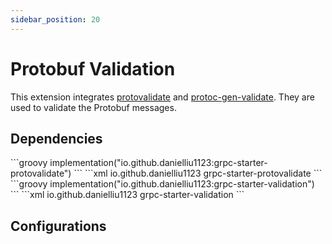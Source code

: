 ```yaml
---
sidebar_position: 20
---
```



# Protobuf Validation

This extension integrates [protovalidate](https://github.com/bufbuild/protovalidate-java) and [protoc-gen-validate](https://github.com/bufbuild/protoc-gen-validate).
They are used to validate the Protobuf messages.

## Dependencies

<Tabs>
    <TabItem value="protovalidate" label="protovalidate">
        <Tabs>
            <TabItem value="gradle" label="Gradle">
                ```groovy
                implementation("io.github.danielliu1123:grpc-starter-protovalidate")
                ```
            </TabItem>
            <TabItem value="maven" label="Maven">
                ```xml
                <dependency>
                    <groupId>io.github.danielliu1123</groupId>
                    <artifactId>grpc-starter-protovalidate</artifactId>
                </dependency>
                ```
            </TabItem>
        </Tabs>
    </TabItem>
    <TabItem value="protoc-gen-validate" label="protoc-gen-validate">
        <Tabs>
            <TabItem value="gradle" label="Gradle">
                ```groovy
                implementation("io.github.danielliu1123:grpc-starter-validation")
                ```
            </TabItem>
            <TabItem value="maven" label="Maven">
                ```xml
                <dependency>
                    <groupId>io.github.danielliu1123</groupId>
                    <artifactId>grpc-starter-validation</artifactId>
                </dependency>
                ```
            </TabItem>
        </Tabs>
    </TabItem>
</Tabs>

##

## Configurations

